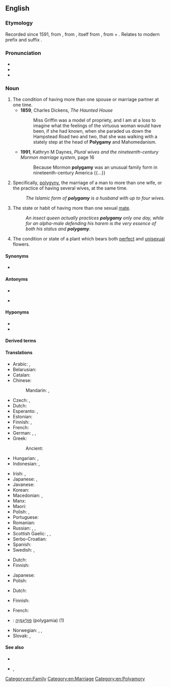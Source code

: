 ==English==

===Etymology===
Recorded since 1591, from {{der|en|LL.|polygamia}}, from {{der|en|grc|πολυγαμία}}, itself from {{m|grc|πολύγαμος|t=married to many}}, from {{m|grc|πολύς|t=many}} + {{m|grc|γάμος|t=marriage}}. Relates to modern prefix and suffix {{af|en|poly-|-gamy}}.

===Pronunciation===
* {{hyphenation|po|ly|ga|my|lang=en}}
* {{IPA|/pəˈlɪɡəmi/|lang=en}}
* {{audio|en-us-polygamy.ogg|Audio (US)|lang=en}}

===Noun===
{{en-noun|~|polygamies}}

# The condition of having more than one spouse or marriage partner at one time.
#* '''1859''', Charles Dickens, ''The Haunted House''
#*: Miss Griffin was a model of propriety, and I am at a loss to imagine what the feelings of the virtuous woman would have been, if she had known, when she paraded us down the Hampstead Road two and two, that she was walking with a stately step at the head of '''Polygamy''' and Mahomedanism.
#* '''1991''', Kathryn M Daynes, ''Plural wives and the nineteenth-century Mormon marriage system'', page 16
#*: Because Mormon '''polygamy''' was an unusual family form in nineteenth-century America {{...}}
# Specifically, [[polygyny]], the marriage of a man to more than one wife, or the practice of having several wives, at the same time.
#: ''The Islamic form of '''polygamy''' is a husband with up to four wives.''
# {{lb|en|zoology}} The state or habit of having more than one sexual [[mate]].
#: ''An insect queen actually practices '''polygamy''' only one day, while for an alpha-male defending his harem is the very essence of both his status and '''polygamy'''.''
# {{lb|en|botany}} The condition or state of a plant which bears both [[perfect]] and [[unisexual]] flowers.

====Synonyms====
* {{lb|en|common use}} {{l|en|polygyny}}

====Antonyms====
* {{l|en|monogamy}}
* {{lb|en|common use}} {{l|en|polyandry}}

====Hyponyms====
* {{l|en|polygyny}}
* {{l|en|polyandry}}

====Derived terms====
{{der3|en
| polygamic
| polygamical
| polygamist
| polygamize
| polygamous
| serial polygamy
}}

====Translations====
{{trans-top|the having of a plurality of socially bonded sexual partners at the same time}}
* Arabic: {{qualifier|polyandry}} {{t|ar|تَعَدُّد اَلْأَزْوَاج|m}}, {{qualifier|polygyny}} {{t|ar|تَعَدُّد اَلزَّوْجَات|m}}
* Belarusian: {{t-needed|be}}
* Catalan: {{t|ca|poligàmia|f}}
* Chinese:
*: Mandarin: {{t|cmn|多配偶制|tr=duōpèi'ǒuzhì|sc=Hani}}, {{qualifier|polygyny}} {{t+|cmn|一夫多妻|tr=yī fū duō qī|sc=Hani}}
* Czech: {{t|cs|polygamie|f}}, {{t+|cs|mnohoženství|f}}
* Dutch: {{t+|nl|polygamie|f}}
* Esperanto: {{t|eo|poligamio}}, {{t|eo|pluredzeco}}
* Estonian: {{t|et|polügaamia}}
* Finnish: {{t+|fi|moniavioisuus}}, {{t+|fi|polygamia}}
* French: {{t+|fr|polygamie|f}}
* German: {{t+|de|Polygamie|f}}, {{t|de|Mehrehe|f}}, {{t|de|Vielehe|f}}
* Greek: {{t+|el|πολυγαμία|f}}
*: Ancient: {{t|grc|πολυγαμία|f}}
* Hungarian: {{t+|hu|poligámia}}, {{t|hu|többnejűség}}
* Indonesian: {{t+|id|poligami}}, {{t|id|pernikahan jamak}}
{{trans-mid}}
* Irish: {{t|ga|polagamas|m}}, {{t|ga|ilphósadh|m}}
* Japanese: {{t|ja|複婚|tr=ふくこん, fukukon}}, {{t|ja|ポリガミー|tr=porigamī}}
* Javanese: {{t+|jv|wayuh}}
* Korean: {{t-needed|ko}}
* Macedonian: {{t|mk|многубрачност|f|tr=mnogubráčnost|sc=Cyrl}}, {{t|mk|полигамија|f|tr=poligámija|sc=Cyrl}}
* Manx: {{t|gv|yl-phoosey|m}}
* Maori: {{t|mi|moe tokomaha}}
* Polish: {{t+|pl|poligamia|f}}, {{t+|pl|wielożeństwo|n}}
* Portuguese: {{t+|pt|poligamia|f}}
* Romanian: {{t+|ro|poligamie|f}}
* Russian: {{t+|ru|полигами́я|f}}, {{qualifier|polygyny}} {{t+|ru|многожёнство|f}}, {{qualifier|polyandry}} {{t+|ru|многому́жество|n}}
* Scottish Gaelic: {{t|gd|iol-phòsadh|m}}, {{t|gd|ioma-phòsadh|m}}, {{t|gd|iomnuachadh|m}}
* Serbo-Croatian: {{t+|sh|poligàmija|f}}
* Spanish: {{t+|es|poligamia|f}}
* Swedish: {{t+|sv|månggifte|n}}, {{t+|sv|polygami|c}}
{{trans-bottom}}

{{trans-see|polygyny}}

{{trans-top|zoology: the state or habit of having more than one mate}}
* Dutch: {{t+|nl|polygamie|f}}
* Finnish: {{t+|fi|polygamia}}
{{trans-mid}}
* Japanese: {{t|ja|多婚性|tr=takonsei}}
* Polish: {{t+|pl|poligamia|f}}
{{trans-bottom}}

{{trans-top|botany: the condition or state of a plant which bears both perfect and unisexual flowers}}
* Dutch: {{t+|nl|polygamie|f}}
{{trans-mid}}
* Finnish: {{t+|fi|polygamia}}
{{trans-bottom}}

{{checktrans-top}}
* French: {{t+check|fr|polygamie|f}}
* {{ttbc|he}}: [[פוליגמיה|פּוֹלִיגַמְיָה]] (polygamia) {{g|f}} (1)
{{trans-mid}}
* Norwegian: {{t-check|no|flergifte|n}}, {{t-check|no|flerkoneri|n}}, {{t+check|no|polygami|n}}
* Slovak: {{t-check|sk|polygamia|f}}, {{t-check|sk|mnohoženstvo|f}}
{{trans-bottom}}

====See also====
* {{l|en|concubine}}
* {{l|en|harem}}, {{l|en|seraglio}}

[[Category:en:Family]]
[[Category:en:Marriage]]
[[Category:en:Polyamory]]